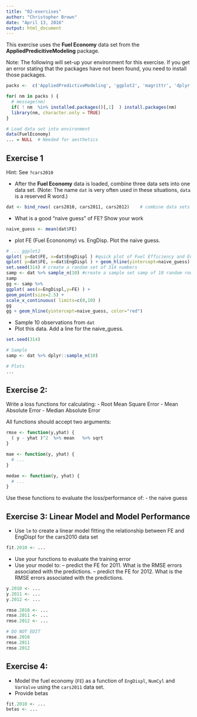 ```yaml
---
title: "02-exercises"
author: "Christopher Brown"
date: "April 13, 2016"
output: html_document
---
```


This exercise uses the **Fuel Economy** data set from the **AppliedPredicitiveModeling** package.

Note: The following will set-up your environment for this exercise. If you get an error stating that the packages have not been found, you need to install those packages.


```r

packs <-  c('AppliedPredictiveModeling', 'ggplot2', 'magrittr', 'dplyr')

for( nm in packs ) { 
  # message(nm)
  if( ! nm  %in% installed.packages()[,1]  ) install.packages(nm)
  library(nm, character.only = TRUE)
}

# Load data set into environment
data(FuelEconomy)
... = NULL  # Needed for aesthetics 

```



## Exercise 1

Hint: See `?cars2010`


- After the **Fuel Economy** data is loaded, combine three data sets into one data set. (Note: The name `dat` is very often used in these situations, `data` is a reserved R word.)  

```r
dat <- bind_rows( cars2010, cars2011, cars2012)    # combine data sets for all years and store in dat
```


- What is a good "naive guess" of FE? Show your work

```r
naive_guess <- mean(dat$FE)
```


- plot FE (Fuel Econonomy) vs. EngDisp. Plot the naive guess.

```r
# ... ggplot2
qplot( y=dat$FE, x=dat$EngDispl ) #quick plot of Fuel Efficiency and Engine Displacement
qplot( y=dat$FE, x=dat$EngDispl ) + geom_hline(yintercept=naive_guess) #quick plot with mean line (i.e. naive guess)
set.seed(314) # create a random set of 314 numbers
samp <- dat %>% sample_n(10) #create a sample set samp of 10 random rows from the dat dataset
samp
gg <- samp %>%
ggplot( aes(x=EngDispl,y=FE) ) +
geom_point(size=2.5) +
scale_x_continuous( limits=c(0,10) )
gg
gg + geom_hline(yintercept=naive_guess, color="red")
```

- Sample 10 observations from `dat`
- Plot this data. Add a line for the naive_guess. 


```r

set.seed(314) 

# Sample 
samp <- dat %>% dplyr::sample_n(10) 

# Plots 
...


```


## Exercise 2:


Write a loss functions for calculating:
- Root Mean Square Error
- Mean Absolute Error
- Median Absolute Error

All functions should accept two arguments: 


```r

rmse <- function(y,yhat) {
  ( y - yhat )^2  %>% mean   %>% sqrt 
}

mae <- function(y, yhat) {
  # ...
}

medae <- function(y, yhat) { 
  # ...
}

```

Use these functions to evaluate the loss/performance of:
- the naive guess



## Exercise 3: Linear Model and Model Performance 

- Use `lm` to create a linear model fitting the relationship between FE and EngDispl for the cars2010 data set


```r
fit.2010 <- ... 
```

- Use your functions to evaluate the training error
- Use your model to:
-- predict the FE for 2011. What is the RMSE errors associated with the predictions.
-- predict the FE for 2012. What is the RMSE errors associated with the predictions.

```r

y.2010 <- ... 
y.2011 <- ... 
y.2012 <- ...

rmse.2010 <- ...
rmse.2011 <- ...
rmse.2012 <- ... 

```


```r
# DO NOT EDIT 
rmse.2010 
rmse.2011
rmse.2012
```


## Exercise 4: 

- Model the fuel economy (`FE`) as a function of `EngDispl`, `NumCyl` and `VarValve` using the `cars2011` data set.  
- Provide betas


```r
fit.2010 <- ...
betas <- ...
```
